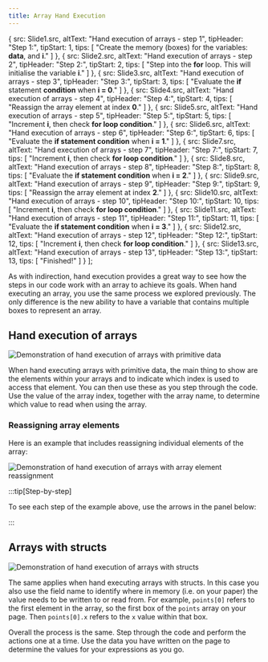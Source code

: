 ```yaml
---
title: Array Hand Execution
---
```



  {
    src: Slide1.src,
    altText: "Hand execution of arrays - step 1",
    tipHeader: "Step 1:",
    tipStart: 1,
    tips: [
      "Create the memory (boxes) for the variables: <strong>data</strong>, and <strong>i</strong>."
    ]
  },
  {
    src: Slide2.src,
    altText: "Hand execution of arrays - step 2",
    tipHeader: "Step 2:",
    tipStart: 2,
    tips: [
      "Step into the <strong>for</strong> loop. This will initialise the variable <strong>i</strong>."
    ]
  },
  {
    src: Slide3.src,
    altText: "Hand execution of arrays - step 3",
    tipHeader: "Step 3:",
    tipStart: 3,
    tips: [
      "Evaluate the <strong>if</strong> statement <strong>condition</strong> when <strong>i = 0</strong>."
    ]
  },
  {
    src: Slide4.src,
    altText: "Hand execution of arrays - step 4",
    tipHeader: "Step 4:",
    tipStart: 4,
    tips: [
      "Reassign the array element at index <strong>0</strong>."
    ]
  },
  {
    src: Slide5.src,
    altText: "Hand execution of arrays - step 5",
    tipHeader: "Step 5:",
    tipStart: 5,
    tips: [
      "Increment <strong>i</strong>, then check <strong>for loop condition</strong>."
    ]
  },
  {
    src: Slide6.src,
    altText: "Hand execution of arrays - step 6",
    tipHeader: "Step 6:",
    tipStart: 6,
    tips: [
      "Evaluate the <strong>if statement condition</strong> when <strong>i = 1</strong>."
    ]
  },
  {
    src: Slide7.src,
    altText: "Hand execution of arrays - step 7",
    tipHeader: "Step 7:",
    tipStart: 7,
    tips: [
      "Increment <strong>i</strong>, then check <strong>for loop condition</strong>."
    ]
  },
  {
    src: Slide8.src,
    altText: "Hand execution of arrays - step 8",
    tipHeader: "Step 8:",
    tipStart: 8,
    tips: [
      "Evaluate the <strong>if statement condition</strong> when <strong>i = 2</strong>."
    ]
  },
  {
    src: Slide9.src,
    altText: "Hand execution of arrays - step 9",
    tipHeader: "Step 9:",
    tipStart: 9,
    tips: [
      "Reassign the array element at index <strong>2</strong>."
    ]
  },
  {
    src: Slide10.src,
    altText: "Hand execution of arrays - step 10",
    tipHeader: "Step 10:",
    tipStart: 10,
    tips: [
      "Increment <strong>i</strong>, then check <strong>for loop condition</strong>."
    ]
  },
  {
    src: Slide11.src,
    altText: "Hand execution of arrays - step 11",
    tipHeader: "Step 11:",
    tipStart: 11,
    tips: [
      "Evaluate the <strong>if statement condition</strong> when <strong>i = 3</strong>."
    ]
  },
  {
    src: Slide12.src,
    altText: "Hand execution of arrays - step 12",
    tipHeader: "Step 12:",
    tipStart: 12,
    tips: [
      "Increment <strong>i</strong>, then check <strong>for loop condition</strong>."
    ]
  },
  {
    src: Slide13.src,
    altText: "Hand execution of arrays - step 13",
    tipHeader: "Step 13:",
    tipStart: 13,
    tips: [
      "Finished!"
    ]
  }
];

<div class="not-content">
  <YouTube id="YQ0J_uEhNeY" params="fs=1&modestbranding=1&rel=0"/>
</div>

As with indirection, hand execution provides a great way to see how the steps in our code work with an array to achieve its goals. When hand executing an array, you use the same process we explored previously. The only difference is the new ability to have a variable that contains multiple boxes to represent an array.

## Hand execution of arrays

![Demonstration of hand execution of arrays with primitive data](./images/hand-exec-arrays-updated.png)

When hand executing arrays with primitive data, the main thing to show are the elements within your arrays and to indicate which index is used to access that element. You can then use these as you step through the code. Use the value of the array index, together with the array name, to determine which value to read when using the array.

### Reassigning array elements

Here is an example that includes reassigning individual elements of the array:

![Demonstration of hand execution of arrays with array element reassignment](./images/hand-exec-reassigning-arrays-elements.png)

:::tip[Step-by-step]

To see each step of the example above, use the arrows in the panel below:

<MySwiper client:only height="" images={sliderImages}></MySwiper>

:::

## Arrays with structs

![Demonstration of hand execution of arrays with structs](./images/hand-exec-arrays-with-structs-updated.png)

The same applies when hand executing arrays with structs. In this case you also use the field name to identify where in memory (i.e. on your paper) the value needs to be written to or read from. For example, `points[0]` refers to the first element in the array, so the first box of the `points` array on your page. Then `points[0].x` refers to the `x` value within that box.

Overall the process is the same. Step through the code and perform the actions one at a time. Use the data you have written on the page to determine the values for your expressions as you go.
